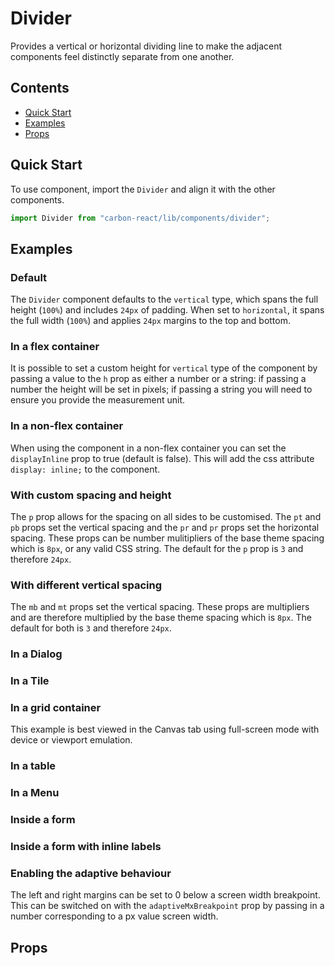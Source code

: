 

<Meta of={DividerStories} />

# Divider

Provides a vertical or horizontal dividing line to make the adjacent components feel distinctly separate from one another. 

## Contents

- [Quick Start](#quick-start)
- [Examples](#examples)
- [Props](#props)

## Quick Start

To use component, import the `Divider` and align it with the other components.

```javascript
import Divider from "carbon-react/lib/components/divider";
```

## Examples

### Default
The `Divider` component defaults to the `vertical` type, which spans the full height (`100%`) and includes `24px` of padding. When set to `horizontal`, it spans the full width (`100%`) and applies `24px` margins to the top and bottom.

<Canvas of={DividerStories.Default} />

### In a flex container

It is possible to set a custom height for `vertical` type of the component by passing a value to the `h` prop as either a number or a string:
if passing a number the height will be set in pixels; if passing a string you will need to ensure you provide the measurement unit.

<Canvas of={DividerStories.InAFlexContainer} />

### In a non-flex container

When using the component in a non-flex container you can set the `displayInline` prop to true (default is false). This will
add the css attribute `display: inline;` to the component.

<Canvas of={DividerStories.InANonFlexContainer} />

### With custom spacing and height

The `p` prop allows for the spacing on all sides to be customised. The `pt` and `pb` props set the vertical spacing and
the `pr` and `pr` props set the horizontal spacing. These props can be number mulitipliers of the base
theme spacing which is `8px`, or any valid CSS string. The default for the `p` prop is `3` and therefore `24px`.

<Canvas of={DividerStories.WithCustomSpacingHeight} />

### With different vertical spacing

The `mb` and `mt` props set the vertical spacing. These props are multipliers and are therefore multiplied by the base theme spacing which is `8px`. The default for both is `3` and therefore `24px`.

<Canvas of={DividerStories.DifferentSpacing} />

### In a Dialog

<Canvas of={DividerStories.InADialog} />

### In a Tile

<Canvas of={DividerStories.InATile} />

### In a grid container

This example is best viewed in the Canvas tab using full-screen mode with device or viewport emulation.

<Canvas of={DividerStories.InGridContainer} />

### In a table

<Canvas of={DividerStories.InATable} />

### In a Menu

<Canvas of={DividerStories.InAMenu} />

### Inside a form

<Canvas of={DividerStories.InsideForm} />

### Inside a form with inline labels

<Canvas of={DividerStories.InsideFormInlineLabels} />

### Enabling the adaptive behaviour

The left and right margins can be set to 0 below a screen width breakpoint. This can be switched on with the `adaptiveMxBreakpoint` prop by passing in a number corresponding to a px value screen width.

<Canvas of={DividerStories.EnablingAdaptiveBehaviour} />

## Props

<ArgTypes of={DividerStories} />
